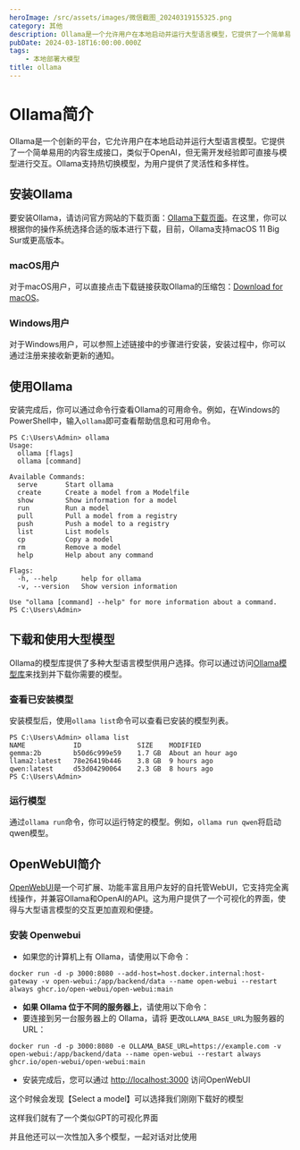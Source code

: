 ```yaml
---
heroImage: /src/assets/images/微信截图_20240319155325.png
category: 其他
description: Ollama是一个允许用户在本地启动并运行大型语言模型，它提供了一个简单易用的内容生成接口，类似于OpenAI，但无需开发经验即可直接与模型进行交互
pubDate: 2024-03-18T16:00:00.000Z
tags:
    - 本地部署大模型
title: ollama
---
```


# Ollama简介

Ollama是一个创新的平台，它允许用户在本地启动并运行大型语言模型。它提供了一个简单易用的内容生成接口，类似于OpenAI，但无需开发经验即可直接与模型进行交互。Ollama支持热切换模型，为用户提供了灵活性和多样性。

## 安装Ollama

要安装Ollama，请访问官方网站的下载页面：[Ollama下载页面](https://ollama.com/download)。在这里，你可以根据你的操作系统选择合适的版本进行下载，目前，Ollama支持macOS 11 Big Sur或更高版本。

### macOS用户

对于macOS用户，可以直接点击下载链接获取Ollama的压缩包：[Download for macOS](https://ollama.com/download/Ollama-darwin.zip)。

### Windows用户

对于Windows用户，可以参照上述链接中的步骤进行安装，安装过程中，你可以通过注册来接收新更新的通知。

## 使用Ollama

安装完成后，你可以通过命令行查看Ollama的可用命令。例如，在Windows的PowerShell中，输入`ollama`即可查看帮助信息和可用命令。

```
PS C:\Users\Admin> ollama
Usage:
  ollama [flags]
  ollama [command]

Available Commands:
  serve       Start ollama
  create      Create a model from a Modelfile
  show        Show information for a model
  run         Run a model
  pull        Pull a model from a registry
  push        Push a model to a registry
  list        List models
  cp          Copy a model
  rm          Remove a model
  help        Help about any command

Flags:
  -h, --help      help for ollama
  -v, --version   Show version information

Use "ollama [command] --help" for more information about a command.
PS C:\Users\Admin>
```

## 下载和使用大型模型

Ollama的模型库提供了多种大型语言模型供用户选择。你可以通过访问[Ollama模型库](https://ollama.com/library)来找到并下载你需要的模型。

### 查看已安装模型

安装模型后，使用`ollama list`命令可以查看已安装的模型列表。

```
PS C:\Users\Admin> ollama list
NAME            ID              SIZE    MODIFIED
gemma:2b        b50d6c999e59    1.7 GB  About an hour ago
llama2:latest   78e26419b446    3.8 GB  9 hours ago
qwen:latest     d53d04290064    2.3 GB  8 hours ago
PS C:\Users\Admin>
```

### 运行模型

通过`ollama run`命令，你可以运行特定的模型。例如，`ollama run qwen`将启动qwen模型。

## OpenWebUI简介

[OpenWebUI](https://openwebui.com/)是一个可扩展、功能丰富且用户友好的自托管WebUI，它支持完全离线操作，并兼容Ollama和OpenAI的API。这为用户提供了一个可视化的界面，使得与大型语言模型的交互更加直观和便捷。

### 安装 Openwebui

-   如果您的计算机上有 Ollama，请使用以下命令：

```docker
docker run -d -p 3000:8080 --add-host=host.docker.internal:host-gateway -v open-webui:/app/backend/data --name open-webui --restart always ghcr.io/open-webui/open-webui:main
```

-   **如果 Ollama 位于不同的服务器上**，请使用以下命令：
-   要连接到另一台服务器上的 Ollama，请将 更改`OLLAMA_BASE_URL`为服务器的 URL：

```docker
docker run -d -p 3000:8080 -e OLLAMA_BASE_URL=https://example.com -v open-webui:/app/backend/data --name open-webui --restart always ghcr.io/open-webui/open-webui:main
```

-   安装完成后，您可以通过 [http://localhost:3000](http://localhost:3000/) 访问OpenWebUI

这个时候会发现【Select a model】可以选择我们刚刚下载好的模型

这样我们就有了一个类似GPT的可视化界面

并且他还可以一次性加入多个模型，一起对话对比使用
